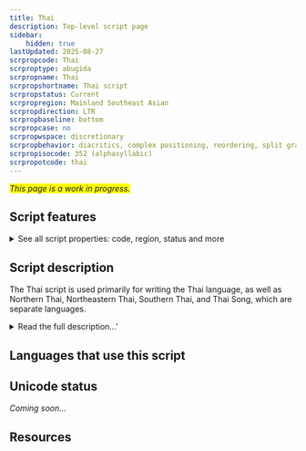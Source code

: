 ```yaml
---
title: Thai
description: Top-level script page
sidebar:
    hidden: true
lastUpdated: 2025-08-27
scrpropcode: Thai
scrproptype: abugida
scrpropname: Thai
scrpropshortname: Thai script
scrpropstatus: Current
scrpropregion: Mainland Southeast Asian
scrpropdirection: LTR
scrpropbaseline: bottom
scrpropcase: no
scrpropwspace: discretionary
scrpropbehavior: diacritics, complex positioning, reordering, split graphs
scrpropisocode: 352 (alphasyllabic)
scrpropotcode: thai
---
```


<span style='background-color:yellow'>_This page is a work in progress._</span>


## Script features

<details>
<summary> See all script properties: code, region, status and more</summary>
<ScriptInfo />
</details>

## Script description

The Thai script is used primarily for writing the Thai language, as well as Northern Thai, Northeastern Thai, Southern Thai, and Thai Song, which are separate languages.

<details>
<summary>Read the full description...'</summary>It is also used to write a number of minority languages in Thailand, Laos and China, as well as Pali, which is widely used in Buddhist temples and monasteries. Both the Thai language and script are closely related to Laotian. The script is of Indic origin, derived from Old Khmer.

The Thai script is an abugida that reads from left to right. The relationship between letters and sounds is complex; 44 letters are used to represent 21 consonant phonemes. This is largely due to the way in which the language's sound system has changed over time. Some sounds used to be distinctive - that is, they used to differentiate between otherwise identical words - but these distinctions have now become obsolete. However, the sounds continue to be written using different letters. In addition, Thai vocabulary has been borrowed from Sanskrit, Pali, Old Khmer, English and Teochew Chinese, and it is often necessary to know the origin of the word in order to spell it correctly.

Consonants contain an inherent vowel, either [a] or [o], which can be modified by means of vowel diacritics. Words in which a consonant is pronounced without a vowel are written with a symbol called a virama, which mutes the inherent vowel. There are no independent letters to represent syllable-initial vowels; syllables which are pronounced with an initial vowel are written with a glottal stop and the appropriate vowel diacritic is joined to it.

Tone is represented partly by qualities inherent in the consonant symbol, partly by the structure of the syllable and partly by tone marks.

Word breaks are not indicated by spaces, rather, spaces are used to separate clauses or sentences. A Latin comma and full stop are sometimes used, but not by everybody. There also used to be a symbol (now obsolete) for separating paragraphs. Additional non-alphabetic symbols include an abbreviation marker, a symbol to indicate that a word or letter is repeated, a symbol to indicate that a letter is not pronounced, and a letter equivalent in meaning to the English abbreviation 'etc.'. Thai digits from 0-9 are used; these are almost identical to Khmer digits. Latin numerals are also used.

Please note that, although orthographically the Thai script does exhibit reordering behaviour, that reordering is not typically reflected in software implementations. See [Reordering and Data Storage Order](https://scriptsource.org/entry/l5bvp27v3r) for more details of this.
</details>

## Languages that use this script

<WsList script='Thai' wsMax='5' />

## Unicode status

_Coming soon..._

## Resources

<ScriptResources detailSummary='seemore' />

